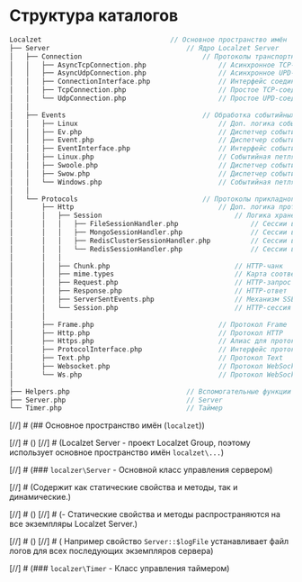 # Структура каталогов

```php
Localzet                                // Основное пространство имён
├── Server                                  // Ядро Localzet Server
│   ├── Connection                              // Протоколы транспортного уровня
│   │   ├── AsyncTcpConnection.php                  // Асинхронное TCP-соединение
│   │   ├── AsyncUdpConnection.php                  // Асинхронное UPD-соединение
│   │   ├── ConnectionInterface.php                 // Интерфейс соединения
│   │   ├── TcpConnection.php                       // Простое TCP-соединения
│   │   └── UdpConnection.php                       // Простое UPD-соединения
│   │
│   ├── Events                                  // Обработка событийных петель
│   │   ├── Linux                                   // Доп. логика событийной петли Linux
│   │   ├── Ev.php                                  // Диспетчер событий Libev
│   │   ├── Event.php                               // Диспетчер событий Libevent
│   │   ├── EventInterface.php                      // Интерфейс событийной петли
│   │   ├── Linux.php                               // Событийная петля Linux (libuv / libev / libevent)
│   │   ├── Swoole.php                              // Диспетчер событий Swoole
│   │   ├── Swow.php                                // Диспетчер событий Swow
│   │   └── Windows.php                             // Событийная петля Windows (select)
│   │
│   └── Protocols                               // Протоколы прикладного уровня
│       ├── Http                                    // Доп. логика протокола HTTP
│       │   ├── Session                                 // Логика хранения сессий
│       │   │   ├── FileSessionHandler.php                  // Сессии в файлах
│       │   │   ├── MongoSessionHandler.php                 // Сессии в MongoDB
│       │   │   ├── RedisClusterSessionHandler.php          // Сессии в RedisCluster
│       │   │   └── RedisSessionHandler.php                 // Сессии в Redis
│       │   │
│       │   ├── Chunk.php                               // HTTP-чанк
│       │   ├── mime.types                              // Карта соответствия mime-типов
│       │   ├── Request.php                             // HTTP-запрос
│       │   ├── Response.php                            // HTTP-ответ
│       │   ├── ServerSentEvents.php                    // Механизм SSE
│       │   └── Session.php                             // HTTP-сессия
│       │
│       ├── Frame.php                               // Протокол Frame
│       ├── Http.php                                // Протокол HTTP
│       ├── Https.php                               // Алиас для протокола HTTP
│       ├── ProtocolInterface.php                   // Интерфейс протокола
│       ├── Text.php                                // Протокол Text
│       ├── Websocket.php                           // Протокол WebSocket-сервера
│       └── Ws.php                                  // Протокол WebSocket-клиента
│
├── Helpers.php                             // Вспомогательные функции
├── Server.php                              // Server
└── Timer.php                               // Таймер
```

[//]  # (## Основное пространство имён &#40;`localzet`&#41;)

[//]  # ()
[//]  # (Localzet Server - проект Localzet Group, поэтому использует основное пространство имён `localzet\...`)

[//]  # (### `localzer\Server` - Основной класс управления сервером)

[//]  # (Содержит как статические свойства и методы, так и динамические.)

[//]  # ()
[//]  # (- Статические свойства и методы распространяются на все экземпляры Localzet Server.)

[//]  # ()
[//]  # (    Например свойство `Server::$logFile` устанавливает файл логов для всех последующих экземпляров сервера)

[//]  # (### `localzer\Timer` - Класс управления таймером)

